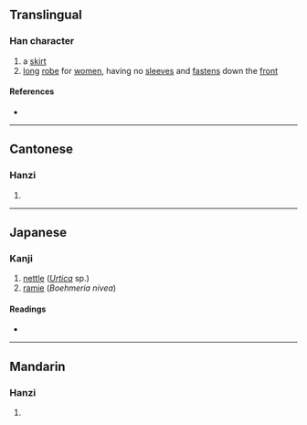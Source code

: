 {{character info/new}}
==Translingual==

===Han character===
{{Han char|rn=50|rad=巾|as=05|sn=8|four=44247|canj=LBDHE|ids=⿰巾皮}}

# a [[skirt]]
# [[long]] [[robe]] for [[women]], having no [[sleeve]]s and [[fasten]]s down the [[front]]

====References====
* {{Han ref|kx=0329.420|dkj=08846|dj=0635.160|hdz=10736.010|uh=5E14|ud=24084|bh=CC6E|bd=52334}}

----

==Cantonese==

===Hanzi===
{{yue-hanzi|jyut=pei3|y=pei3}}

# {{defn|lang=yue|sort=巾05}}

----

==Japanese==

===Kanji===
{{ja-kanji|grade=|rs=巾05}}

# [[nettle]] (''[[Urtica]]'' sp.)
# [[ramie]] (''Boehmeria nivea'')

====Readings====
* {{ja-readings|on=[[ひ]] (hi)|kun=[[ふくろ]] (fukuro)}}

----

==Mandarin==

===Hanzi===
{{cmn-hanzi|pin=[[pèi]] ([[pei4]])|wg=p'ei<sup>4</sup>}}

# {{defn|lang=cmn|sort=巾05}}